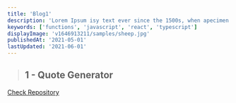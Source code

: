 ```yaml
---
title: 'Blog1'
description: 'Lorem Ipsum isy text ever since the 1500s, when apecimen book. It has survivethe'
keywords: ['functions', 'javascript', 'react', 'typescript']
displayImage: 'v1646913211/samples/sheep.jpg'
publishedAt: '2021-05-01'
lastUpdated: '2021-06-01'
---
```


> ## 1 - Quote Generator

[Check Repository](https://github.com/theodorusclarence/quote-generator)

<YouTubeEmbed
  className='mx-auto'
  opts={props.opts}
  videoId='KX5ZMPVEdqY'
  poster='maxresdefault'
  title='1 - Quote Generator'
/>
